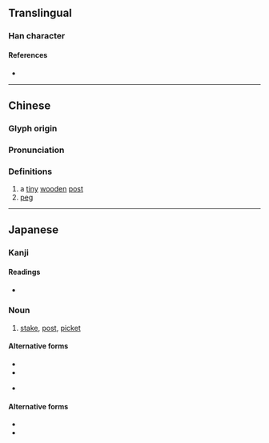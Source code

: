{{character info}}
==Translingual==

===Han character===
{{Han char|rn=75|rad=木|as=03|sn=7|four=43940|canj=DIP|ids=⿰木弋}}

====References====
* {{Han ref|kx=0512.050|dkj=14473|dj=0897.010|hdz=21160.020|uh=6759|ud=26457|bh=CB40|bd=52032}}

----

==Chinese==
{{zh-forms}}

===Glyph origin===
{{Han etym}}

===Pronunciation===
{{zh-pron
|m=yì
|c=jik6
|mc=y
|oc=y
|ma=
|cat=n
}}

===Definitions===
{{zh-hanzi}}

# a [[tiny]] [[wooden]] [[post]]
# [[peg]]

----

==Japanese==

===Kanji===
{{ja-kanji|grade=|rs=木03}}

====Readings====
* {{ja-readings|on=[[よく]] (yoku)|kun=[[くい]] (kui)}}

===Noun===
{{ja-noun|くい}}

# [[stake]], [[post]], [[picket]]

====Alternative forms====
* {{l|ja|杭}}
* {{l|ja|株}}

{{ja-noun|くいぜ|hhira=くいせ}}

* {{l|ja|stump}}

====Alternative forms====
* {{l|ja|杭}}
* {{l|ja|株}}